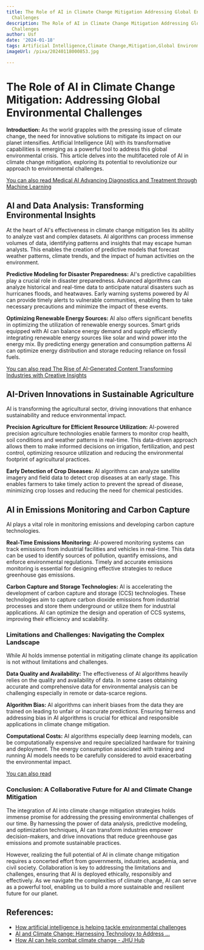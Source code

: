 ```yaml
---
title: The Role of AI in Climate Change Mitigation Addressing Global Environmental
  Challenges
description: The Role of AI in Climate Change Mitigation Addressing Global Environmental
  Challenges
author: Usf
date: '2024-01-18'
tags: Artificial Intelligence,Climate Change,Mitigation,Global Environmental Challenges
imageUrl: /pixa/20240118000853.jpg

---
```

# The Role of AI in Climate  Change Mitigation: Addressing Global Environmental Challenges

**Introduction:**
As the world grapples  with the pressing issue of climate  change, the need for innovative solutions to mitigate its impact on our planet intensifies. Artificial Intelligence (AI) with its transformative capabilities is emerging as a powerful tool to  address this global environmental crisis. This article  delves into the multifaceted role of AI in climate change mitigation, exploring its potential to revolutionize our approach to  environmental challenges.

[You can also  read Medical AI Advancing Diagnostics and Treatment through Machine Learning](Medical%20AI%20Advancing%20Diagnostics%20and%20Treatment%20through%20Machine%20Learning)


## AI and Data Analysis: Transforming Environmental Insights

At the heart of AI's effectiveness in  climate change  mitigation lies its ability to analyze vast and complex datasets. AI algorithms can process immense volumes of data, identifying patterns  and insights that may escape human analysts. This enables the creation of predictive  models that forecast weather patterns, climate trends,  and the impact  of  human activities on  the environment.

**Predictive Modeling for Disaster Preparedness:**
AI's predictive capabilities play a crucial role in disaster preparedness. Advanced algorithms can analyze historical and real-time data to anticipate natural disasters such as hurricanes floods, and heatwaves. Early  warning systems powered by  AI can provide timely alerts  to vulnerable communities, enabling them  to take  necessary  precautions and minimize the impact of these events.

**Optimizing Renewable Energy  Sources:**
AI also offers significant benefits in optimizing the utilization of renewable energy sources. Smart grids equipped with AI can balance energy demand and supply efficiently integrating renewable energy sources like solar and wind  power into the energy mix. By predicting energy generation and consumption patterns AI can optimize energy distribution  and storage reducing reliance on fossil fuels.

[You can also read The  Rise of AI-Generated Content Transforming Industries with Creative Insights](The%20Rise%20of%20AI-Generated%20Content%20Transforming%20Industries%20with%20Creative%20Insights)


## AI-Driven  Innovations in Sustainable  Agriculture

AI is transforming the agricultural sector, driving innovations that enhance sustainability and reduce environmental impact.

**Precision Agriculture for Efficient Resource Utilization:**
AI-powered precision agriculture technologies enable farmers to monitor  crop  health, soil conditions and weather patterns in real-time. This data-driven approach allows them to make informed decisions on irrigation,  fertilization, and pest control, optimizing  resource utilization and reducing the environmental footprint of agricultural practices.

**Early Detection of Crop Diseases:**
AI algorithms  can analyze satellite imagery and field data to detect crop diseases at an early stage. This  enables farmers to take timely action to prevent the spread of disease, minimizing crop losses  and reducing the need for chemical pesticides.

##  AI in Emissions Monitoring and Carbon Capture

AI  plays a vital role in monitoring emissions and developing carbon capture technologies.

**Real-Time Emissions Monitoring:**
AI-powered monitoring systems can track emissions from industrial facilities and  vehicles in real-time. This data can be used to identify sources of  pollution, quantify emissions,  and enforce environmental regulations.  Timely and  accurate emissions monitoring  is essential for designing effective strategies  to reduce greenhouse gas emissions.

**Carbon Capture and Storage  Technologies:**
AI  is accelerating the  development of carbon capture and storage (CCS) technologies. These technologies aim to capture carbon dioxide emissions from industrial processes and store  them underground  or  utilize  them  for industrial applications. AI can optimize  the design and operation of CCS systems, improving their  efficiency and scalability.

### Limitations and Challenges: Navigating the Complex Landscape

While AI holds immense potential in mitigating climate change its application is not without limitations and  challenges.

**Data Quality and Availability:**
The effectiveness  of AI algorithms heavily relies  on the quality and availability of data.  In some cases obtaining accurate and comprehensive data for environmental analysis can be challenging especially in  remote or data-scarce regions.

**Algorithm Bias:**
AI algorithms can inherit biases from the data they are trained  on leading to unfair or inaccurate predictions. Ensuring fairness and addressing bias in AI algorithms is crucial  for ethical and responsible applications in climate  change mitigation.

**Computational Costs:**
AI algorithms especially  deep learning models, can be computationally expensive and require specialized hardware  for training  and deployment. The energy consumption associated with training and running AI models needs to be carefully considered to avoid exacerbating the environmental impact.

[You can  also read ]()


### Conclusion:  A Collaborative Future for AI and Climate Change Mitigation

The integration of AI into climate  change mitigation strategies holds immense  promise for  addressing the pressing environmental challenges  of our time. By harnessing the power of data  analysis, predictive modeling, and optimization techniques, AI can transform industries empower decision-makers, and drive innovations that reduce greenhouse gas emissions and promote sustainable practices.

However, realizing the full potential of AI in climate change mitigation requires a  concerted effort from governments, industries,  academia, and civil  society. Collaboration is key to addressing the limitations and challenges, ensuring that  AI is deployed ethically, responsibly and effectively. As we navigate the complexities of climate change, AI can serve as a powerful tool, enabling  us to  build a more sustainable and resilient future for our planet.

## References:
- [How artificial intelligence is helping tackle environmental challenges](https://www.unep.org/news-and-stories/story/how-artificial-intelligence-helping-tackle-environmental-challenges)
- [AI and Climate Change: Harnessing Technology to Address ...](https://medium.com/@mohsinali73a/ai-and-climate-change-harnessing-technology-to-address-environmental-challenges-d7dc0f27269a)
- [How AI can help combat climate change - JHU Hub](https://hub.jhu.edu/2023/03/07/artificial-intelligence-combat-climate-change/)
